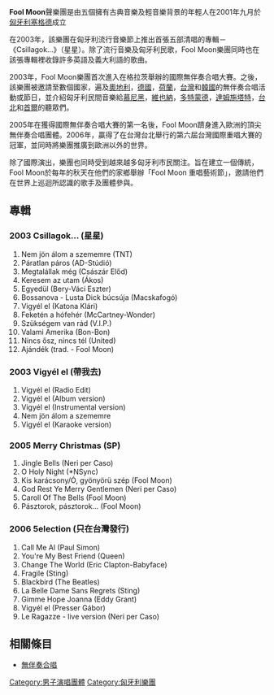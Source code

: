 {{Unreferenced|time=2015-08-30T07:49:12+00:00}}
{{Expand English|Fool_Moon_(band)}}
{{藝人 
|姓名 = Fool Moon 
|類型 = 樂團 
|圖片 =
|圖片尺寸 = 280px 
|圖片簡介 = Fool Moon 樂團成員 
|本名 = 
|外文名 = 
|外文 = 
|國籍 = {{HUN}} 
|音樂類型 = [[無伴奏合唱|無伴奏合唱]]、[[流行聲樂|流行聲樂]] 
|演奏樂器 = 
|出道地點 = [[匈牙利|匈牙利]][[塞格德|塞格德]] 
|出道作 = 
|出道日期 = 2001年[[九月|九月]] 
|代表作 = 
|活躍年代 = 2001年至今 
|唱片公司 = [[Warner-Magneoton|Warner-Magneoton]] 
|經紀公司 = 
|網站 = {{URL|www.foolmoon.hu}} 
|相關團體 = 
|現任成員 = Tamas Meszaros<br /> Gabor Molnar<br />Mark Zentai<br />Barnabas Wodala<br />Miklos Nemeth 
|過往成員 = Mate Deak<br />Andras Deak  
|awards =<br/> 
*International<br/>Ward A Cappella Contest<br/>流行組第三名（2003年）<br/>流行組第一名（2005年）
*台灣國際重唱大賽 國際賽冠軍（2006年） 
}} 

'''Fool Moon'''聲樂團是由五個擁有古典音樂及輕音樂背景的年輕人在2001年九月於[[匈牙利|匈牙利]][[塞格德|塞格德]]成立

在2003年，該樂團在匈牙利流行音樂節上推出首張五部清唱的專輯－《Csillagok...》（星星）。除了流行音樂及匈牙利民歌，Fool Moon樂團同時也在該張專輯裡收錄許多英語及義大利語的歌曲。

2003年，Fool Moon樂團首次進入在格拉茨舉辦的國際無伴奏合唱大賽。之後，該樂團被邀請至數個國家，遍及[[奧地利|奧地利]]，[[德國|德國]]，[[荷蘭|荷蘭]]，[[台灣|台灣]]和[[韓國|韓國]]的無伴奏合唱活動或節日，並介紹匈牙利民間音樂給[[慕尼黑|慕尼黑]]，[[維也納|維也納]]，[[多特蒙德|多特蒙德]]，[[達姆施塔特|達姆施塔特]]，[[台北|台北]]和[[首爾|首爾]]的聽眾們。

2005年在獲得國際無伴奏合唱大賽的第一名後，Fool Moon躋身進入歐洲的頂尖無伴奏合唱團體。2006年，贏得了在台灣台北舉行的第六屆台灣國際重唱大賽的冠軍，並同時將樂團推廣到歐洲以外的世界。

除了國際演出，樂團也同時受到越來越多匈牙利市民關注。旨在建立一個傳統，Fool Moon於每年的秋天在他們的家鄉舉辦「Fool Moon 重唱藝術節」，邀請他們在世界上巡迴所認識的歌手及團體參與。

==專輯==
===2003 Csillagok... (星星)===

#Nem jön álom a szememre (TNT)
#Páratlan páros (AD-Stúdió)
#Megtalállak még (Császár Előd)
#Keresem az utam (Ákos)
#Egyedül (Bery-Váci Eszter)
#Bossanova - Lusta Dick búcsúja (Macskafogó)
#Vigyél el (Katona Klári)
#Feketén a hófehér (McCartney-Wonder)
#Szükségem van rád (V.I.P.)
#Valami Amerika (Bon-Bon)
#Nincs ősz, nincs tél (United)
#Ajándék (trad. - Fool Moon)

===2003 Vigyél el (帶我去)===

#Vigyél el (Radio Edit)
#Vigyél el (Album version)
#Vigyél el (Instrumental version)
#Nem jön álom a szememre
#Vigyél el (Karaoke version)

===2005 Merry Christmas (SP)===

#Jingle Bells (Neri per Caso)
#O Holy Night (*NSync)
#Kis karácsony/Ó, gyönyörü szép (Fool Moon)
#God Rest Ye Merry Gentlemen (Neri per Caso)
#Caroll Of The Bells (Fool Moon)
#Pásztorok, pásztorok... (Fool Moon)

===2006 5election (只在台灣發行)===

#Call Me Al (Paul Simon)
#You're My Best Friend (Queen)
#Change The World (Eric Clapton-Babyface)
#Fragile (Sting)
#Blackbird (The Beatles)
#La Belle Dame Sans Regrets (Sting)
#Gimme Hope Joanna (Eddy Grant)
#Vigyél el (Presser Gábor)
#Le Ragazze - live version (Neri per Caso)

==相關條目==
*[[無伴奏合唱|無伴奏合唱]]

[[Category:男子演唱團體|Category:男子演唱團體]]
[[Category:匈牙利樂團|Category:匈牙利樂團]]